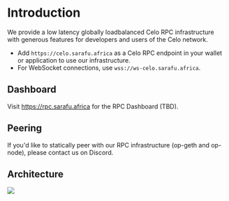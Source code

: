 # Introduction

We provide a low latency globally loadbalanced Celo RPC infrastructure with generous features for developers and users of the Celo network.

* Add `https://celo.sarafu.africa` as a Celo RPC endpoint in your wallet or application to use our infrastructure.
* For WebSocket connections, use `wss://ws-celo.sarafu.africa`.

## Dashboard

Visit https://rpc.sarafu.africa for the RPC Dashboard (TBD).

## Peering

If you'd like to statically peer with our RPC infrastructure (op-geth and op-node), please contact us on Discord.

## Architecture

![](/rpc.png)